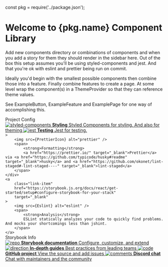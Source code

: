 const pkg = require('../package.json');


<Meta title="README/Introduction" />

<style>{`
  .subheading {
    --mediumdark: '#999999';
    font-weight: 900;
    font-size: 13px;
    color: #999;
    letter-spacing: 6px;
    line-height: 24px;
    text-transform: uppercase;
    margin-bottom: 12px;
    margin-top: 40px;
  }

  .link-list {
    display: grid;
    grid-template-columns: 1fr;
    grid-template-rows: 1fr 1fr;
    row-gap: 10px;
  }

  @media (min-width: 620px) {
    .link-list {
      row-gap: 20px;
      column-gap: 20px;
      grid-template-columns: 1fr 1fr;
    }
  }

  @media all and (-ms-high-contrast:none) {
  .link-list {
      display: -ms-grid;
      -ms-grid-columns: 1fr 1fr;
      -ms-grid-rows: 1fr 1fr;
    }
  }

  .link-item {
    display: block;
    padding: 20px 30px 20px 15px;
    border: 1px solid #00000010;
    border-radius: 5px;
    transition: background 150ms ease-out, border 150ms ease-out, transform 150ms ease-out;
    color: #333333;
    display: flex;
    align-items: flex-start;
  }

  .link-item:hover {
    border-color: #1EA7FD50;
    transform: translate3d(0, -3px, 0);
    box-shadow: rgba(0, 0, 0, 0.08) 0 3px 10px 0;
  }

  .link-item:active {
    border-color: #1EA7FD;
    transform: translate3d(0, 0, 0);
  }

  .link-item strong {
    font-weight: 700;
    display: block;
    margin-bottom: 2px;
  }
  
  .link-item img {
    height: 40px;
    width: 40px;
    margin-right: 15px;
    flex: none;
  }

  .link-item span {
    font-size: 14px;
    line-height: 20px;
  }

  .tip {
    display: inline-block;
    border-radius: 1em;
    font-size: 11px;
    line-height: 12px;
    font-weight: 700;
    background: #E7FDD8;
    color: #66BF3C;
    padding: 4px 12px;
    margin-right: 10px;
    vertical-align: top;
  }

  .tip-wrapper {
    font-size: 13px;
    line-height: 20px;
    margin-top: 40px;
    margin-bottom: 40px;
  }

  .tip-wrapper code {
    font-size: 12px;
    display: inline-block;
  }

  
`}</style>

<h1>Welcome to {pkg.name} Component Library</h1>

Add new components directory or combinations of components and when you add a story for them they should render in the sidebar here.
Out of the box this setup assumes you'll be using styled-components and jest. And that you're ok with eslint and prettier being run on commit.

Ideally you'd begin with the smallest possible components then combine those into a feature.  Finally combine features to create a page. At some level wrap the component(s) in a ThemeProvider so that they can reference theme values.

See ExampleButton, ExampleFeature and ExamplePage for one way of accomplishing this.

<div class="subheading">Project Config</div>
<div class="link-list">
	<a
		class="link-item"
		href="https://styled-components.com/"
		target="_blank"
	>
		<img src={StyledComponents} alt="styled-components" style={{height: '40px', width: '40px'}} />
		<span>
            <strong>Styling</strong>
            Styled Components for styling. And also for theming
		</span>
	</a>
	<a
		class="link-item"
		href="https://jestjs.io/"
		target="_blank"
	>
		<img src={Jest} alt="jest" />
		<span>
            <strong>Testing</strong>
            Jest for testing.
        </span>
	</a>
	<div
		class="link-item"
		
	>
		<img src={PrettierIcon} alt="prettier" />
		<span>
			<strong>Formatting</strong>
			<a href="https://prettier.io/" target="_blank">Prettier</a> via <a href="https://github.com/typicode/husky#readme" target="_blank">husky</a> and <a href="https://github.com/okonet/lint-staged#-lint-staged----" target="_blank">lint-staged</a>
		</span>
	</div>
	<a
		class="link-item"
		href="https://storybook.js.org/docs/react/get-started/setup#configure-storybook-for-your-stack"
		target="_blank"
	>
		<img src={Eslint} alt="eslint" />
		<span>
			<strong>Analysis</strong>
			ESLint statically analyzes your code to quickly find problems. And mocks your shortcomings less than jshint.
		</span>
	</a>
</div>

<div class="subheading">Storybook Info</div>

<div class="link-list">
	<a class="link-item" href="https://storybook.js.org/docs" target="_blank">
		<img src={Repo} alt="repo" />
		<span>
			<strong>Storybook documentation</strong>
			Configure, customize, and extend
		</span>
	</a>
	<a class="link-item" href="https://www.learnstorybook.com" target="_blank">
		<img src={Direction} alt="direction" />
		<span>
			<strong>In-depth guides</strong>
			Best practices from leading teams
		</span>
	</a>
	<a
		class="link-item"
		href="https://github.com/storybookjs/storybook"
		target="_blank"
	>
		<img src={Code} alt="code" />
		<span>
			<strong>GitHub project</strong>
			View the source and add issues
		</span>
	</a>
	<a class="link-item" href="https://discord.gg/UUt2PJb" target="_blank">
		<img src={Comments} alt="comments" />
		<span>
			<strong>Discord chat</strong>
			Chat with maintainers and the community
		</span>
	</a>
</div>
